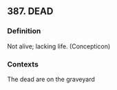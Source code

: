 ## 387. DEAD
### Definition
Not alive; lacking life. (Concepticon)

### Contexts
The dead are on the graveyard


